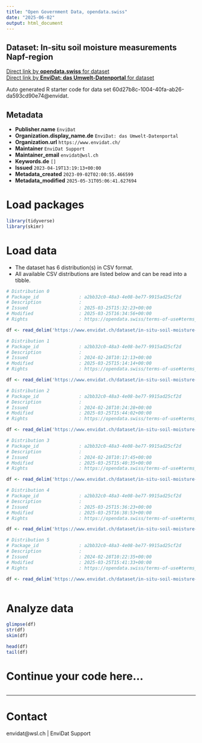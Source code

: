 ```yaml
---
title: "Open Government Data, opendata.swiss"
date: "2025-06-02"
output: html_document
---
```


## Dataset: In-situ soil moisture measurements Napf-region



[Direct link by **opendata.swiss** for dataset](https://opendata.swiss/de/dataset/in-situ-soil-moisture-measurements-napf-region-2019-2022)<br>
[Direct link by **EnviDat: das Umwelt-Datenportal** for dataset](https://www.envidat.ch/#/metadata/in-situ-soil-moisture-measurements-napf-region-from-2019)

Auto generated R starter code for data set 60d27b8c-1004-40fa-ab26-da593cd90e74@envidat.

## Metadata

- **Publisher.name** `EnviDat`
- **Organization.display_name.de** `EnviDat: das Umwelt-Datenportal`
- **Organization.url** `https://www.envidat.ch/`
- **Maintainer** `EnviDat Support`
- **Maintainer_email** `envidat@wsl.ch`
- **Keywords.de** `[]`
- **Issued** `2023-04-19T13:19:13+00:00`
- **Metadata_created** `2023-09-02T02:00:55.466599`
- **Metadata_modified** `2025-05-31T05:06:41.627694`


# Load packages

```r

library(tidyverse)
library(skimr)

```

# Load data

-   The dataset has 6 distribution(s) in CSV format.
-   All available CSV distributions are listed below and can be read into a tibble.

```r

# Distribution 0
# Package_id               : a2bb32c0-48a3-4e08-be77-9915ad25cf2d
# Description              : 
# Issued                   : 2025-03-25T15:32:23+00:00
# Modified                 : 2025-03-25T16:34:56+00:00
# Rights                   : https://opendata.swiss/terms-of-use#terms_by

df <- read_delim('https://www.envidat.ch/dataset/in-situ-soil-moisture-measurements-napf-region-from-2019/resource/49ea6359-5735-42fd-adea-2db3ce46328d')

# Distribution 1
# Package_id               : a2bb32c0-48a3-4e08-be77-9915ad25cf2d
# Description              : 
# Issued                   : 2024-02-28T10:12:13+00:00
# Modified                 : 2025-03-25T15:14:14+00:00
# Rights                   : https://opendata.swiss/terms-of-use#terms_by

df <- read_delim('https://www.envidat.ch/dataset/in-situ-soil-moisture-measurements-napf-region-from-2019/resource/526d9589-dbbd-4e7c-99f5-3f399c139840')

# Distribution 2
# Package_id               : a2bb32c0-48a3-4e08-be77-9915ad25cf2d
# Description              : 
# Issued                   : 2024-02-28T10:24:28+00:00
# Modified                 : 2025-03-25T15:44:02+00:00
# Rights                   : https://opendata.swiss/terms-of-use#terms_by

df <- read_delim('https://www.envidat.ch/dataset/in-situ-soil-moisture-measurements-napf-region-from-2019/resource/00b3d08d-369e-421e-8b0a-09a874211b1b')

# Distribution 3
# Package_id               : a2bb32c0-48a3-4e08-be77-9915ad25cf2d
# Description              : 
# Issued                   : 2024-02-28T10:17:45+00:00
# Modified                 : 2025-03-25T15:40:35+00:00
# Rights                   : https://opendata.swiss/terms-of-use#terms_by

df <- read_delim('https://www.envidat.ch/dataset/in-situ-soil-moisture-measurements-napf-region-from-2019/resource/80c491c1-9e97-4929-a552-c503edb83a0a')

# Distribution 4
# Package_id               : a2bb32c0-48a3-4e08-be77-9915ad25cf2d
# Description              : 
# Issued                   : 2025-03-25T15:36:23+00:00
# Modified                 : 2025-03-25T16:38:53+00:00
# Rights                   : https://opendata.swiss/terms-of-use#terms_by

df <- read_delim('https://www.envidat.ch/dataset/in-situ-soil-moisture-measurements-napf-region-from-2019/resource/ae6122ba-cbd3-4269-a140-f9d196d6046c')

# Distribution 5
# Package_id               : a2bb32c0-48a3-4e08-be77-9915ad25cf2d
# Description              : 
# Issued                   : 2024-02-28T10:22:35+00:00
# Modified                 : 2025-03-25T15:41:33+00:00
# Rights                   : https://opendata.swiss/terms-of-use#terms_by

df <- read_delim('https://www.envidat.ch/dataset/in-situ-soil-moisture-measurements-napf-region-from-2019/resource/049e1401-6dbe-4c5b-b399-f5dac82deff2')



```

# Analyze data

```r

glimpse(df)
str(df)
skim(df)

head(df)
tail(df)

```

# Continue your code here...

```r

```

------------------------------------------------------------------------

# Contact

envidat@wsl.ch | EnviDat Support
